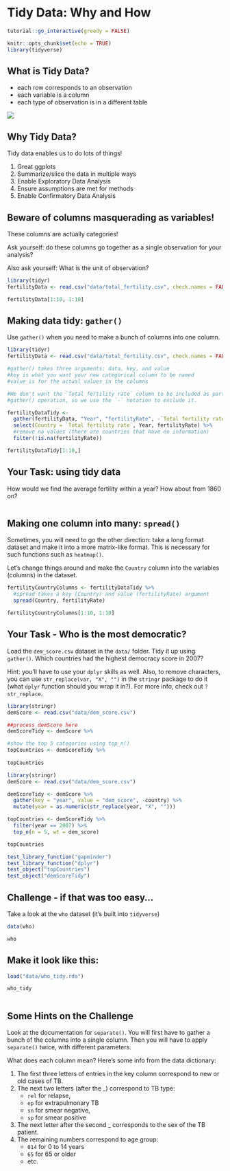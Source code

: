 # Tidy Data: Why and How {#tidy}

<script src=https://cdn.datacamp.com/datacamp-light-latest.min.js></script>

```r
tutorial::go_interactive(greedy = FALSE)
```

```r
knitr::opts_chunk$set(echo = TRUE)
library(tidyverse)
```

## What is Tidy Data?

- each row corresponds to an observation
- each variable is a column
- each type of observation is in a different table

![](figure/tidy-1.png)

## Why Tidy Data?

Tidy data enables us to do lots of things!

1) Great ggplots
2) Summarize/slice the data in multiple ways
3) Enable Exploratory Data Analysis
4) Ensure assumptions are met for methods
5) Enable Confirmatory Data Analysis

## Beware of columns masquerading as variables!

These columns are actually categories!

Ask yourself: do these columns go together as a single observation for your analysis?

Also ask yourself: What is the unit of observation?

```r
library(tidyr)
fertilityData <- read.csv("data/total_fertility.csv", check.names = FALSE)

fertilityData[1:10, 1:10]
```

## Making data tidy: `gather()`

Use `gather()` when you need to make a bunch of columns into one column. 

```r
library(tidyr)
fertilityData <- read.csv("data/total_fertility.csv", check.names = FALSE)

#gather() takes three arguments: data, key, and value
#key is what you want your new categorical column to be named
#value is for the actual values in the columns

#We don't want the `Total fertility rate` column to be included as part of the
#gather() operation, so we use the `-` notation to exclude it.

fertilityDataTidy <- 
  gather(fertilityData, "Year", "fertilityRate", -`Total fertility rate`) %>% 
  select(Country = `Total fertility rate`, Year, fertilityRate) %>% 
  #remove na values (there are countries that have no information)
  filter(!is.na(fertilityRate))

fertilityDataTidy[1:10,]
```

## Your Task: using tidy data

How would we find the average fertility within a year? How about from 1860 on?

```r

```

## Making one column into many: `spread()`

Sometimes, you will need to go the other direction: take a long format dataset and make it into a more matrix-like format. This is necessary for such functions such as `heatmap()`.

Let's change things around and make the `Country` column into the variables (columns) in the dataset. 

```r
fertilityCountryColumns <- fertilityDataTidy %>% 
  #spread takes a key (Country) and value (fertilityRate) argument
  spread(Country, fertilityRate) 

fertilityCountryColumns[1:10, 1:10]
```

## Your Task - Who is the most democratic?

Load the `dem_score.csv` dataset in the `data/` folder. Tidy it up using `gather()`. Which countries had the highest democracy score in 2007?

Hint: you'll have to use your `dplyr` skills as well. Also, to remove characters, you can use `str_replace(var, "X", "")` in the `stringr` package to do it (what `dplyr` function should you wrap it in?). For more info, check out `?str_replace`.

```r
library(stringr)
demScore <- read.csv("data/dem_score.csv")

##process demScore here
demScoreTidy <- demScore %>%

#show the top 5 categories using top_n()
topCountries <- demScoreTidy %>%
  
topCountries  
```

```r
library(stringr)
demScore <- read.csv("data/dem_score.csv")

demScoreTidy <- demScore %>%
  gather(key = "year", value = "dem_score", -country) %>%
  mutate(year = as.numeric(str_replace(year, "X", "")))

topCountries <- demScoreTidy %>%
  filter(year == 2007) %>%
  top_n(n = 5, wt = dem_score)

topCountries
```

```r
test_library_function("gapminder")
test_library_function("dplyr")
test_object("topCountries")
test_object("demScoreTidy")
```

## Challenge - if that was too easy...

Take a look at the `who` dataset (it's built into `tidyverse`)

```r
data(who)

who
```

## Make it look like this:

```r
load("data/who_tidy.rda")

who_tidy
```

```r

```


## Some Hints on the Challenge

Look at the documentation for `separate()`. You will first have to gather a bunch of the columns into a single column. Then you will have to apply `separate()` twice, with different parameters.

What does each column mean? Here's some info from the data dictionary:

1) The first three letters of entries in the key column correspond to new or old cases of TB.
2) The next two letters (after the _) correspond to TB type:
    + `rel` for relapse, 
    + `ep` for extrapulmonary TB
    + `sn` for smear negative, 
    + `sp` for smear positive
3) The next letter after the second _ corresponds to the sex of the TB patient.
4) The remaining numbers correspond to age group:
    + `014` for 0 to 14 years
    + `65` for 65 or older
    + etc.
